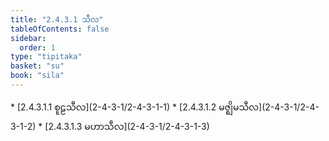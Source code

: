```yaml
---
title: "2.4.3.1 သီလ"
tableOfContents: false
sidebar:
  order: 1
type: "tipitaka"
basket: "su"
book: "sila"
---
```



<DynamicBreadcrumb />



<TableOfContents book="sila" section="2.4.3.1">
* [2.4.3.1.1 စူဠသီလ](2-4-3-1/2-4-3-1-1)
* [2.4.3.1.2 မဇ္ဈိမသီလ](2-4-3-1/2-4-3-1-2)
* [2.4.3.1.3 မဟာသီလ](2-4-3-1/2-4-3-1-3)
</TableOfContents>